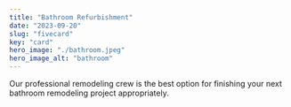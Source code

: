 ```yaml
---
title: "Bathroom Refurbishment"
date: "2023-09-20"
slug: "fivecard"
key: "card"
hero_image: "./bathroom.jpeg"
hero_image_alt: "bathroom"
---
```



Our professional remodeling crew is the best option for finishing your next bathroom remodeling project appropriately.